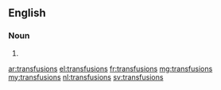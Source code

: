 {{also|transfusións}}
==English==

===Noun===
{{head|en|plural}}

# {{plural of|transfusion|lang=en}}

[[ar:transfusions]]
[[el:transfusions]]
[[fr:transfusions]]
[[mg:transfusions]]
[[my:transfusions]]
[[nl:transfusions]]
[[sv:transfusions]]